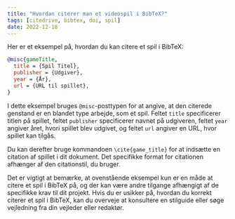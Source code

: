 ```yaml
---
title: "Hvordan citerer man et videospil i BibTeX?"
tags: [citedrive, bibtex, doi, spil]
date: 2022-12-18
---
```



Her er et eksempel på, hvordan du kan citere et spil i BibTeX:

```bibtex
@misc{gameTitle,
  title = {Spil Titel},
  publisher = {Udgiver},
  year = {År},
  url = {URL til spillet},
}
```

<CiteDrive />

I dette eksempel bruges `@misc`-posttypen for at angive, at den citerede genstand er en blandet type arbejde, som et spil. Feltet `title` specificerer titlen på spillet, feltet `publisher` specificerer navnet på udgiveren, feltet `year` angiver året, hvori spillet blev udgivet, og feltet `url` angiver en URL, hvor spillet kan tilgås.

Du kan derefter bruge kommandoen `\cite{game_title}` for at indsætte en citation af spillet i dit dokument. Det specifikke format for citationen afhænger af den citationstil, du bruger.

Det er vigtigt at bemærke, at ovenstående eksempel kun er en måde at citere et spil i BibTeX på, og der kan være andre tilgange afhængigt af de specifikke krav til dit projekt. Hvis du er usikker på, hvordan du korrekt citerer et spil i BibTeX, kan du overveje at konsultere en stilguide eller søge vejledning fra din vejleder eller redaktør.
